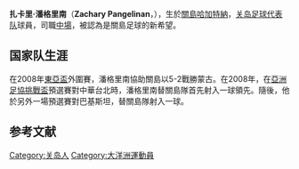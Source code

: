 {{Football player infobox 
| playername = 扎卡里·潘格里南
| image = 
| fullname = Zachary James Pangelinan<ref name="rsssf">{{Cite web |url=http://www.rsssf.com/miscellaneous/pangelinan-intlg.html |title=Zachary James Pangelinan - International Goals at RSSSF |accessdate=2009-11-02 |archive-date=2008-05-17 |archive-url=https://web.archive.org/web/20080517013748/http://www.rsssf.com/miscellaneous/pangelinan-intlg.html |dead-url=no }}</ref>
| nickname = 
| dateofbirth = {{birth date and age|1988|06|16|df=yes}}
| cityofbirth = [[阿加尼亞|阿加尼亞]]
| countryofbirth = {{USA}}{{GUM}} 
| currentclub = [[Guam_Shipyard|Guam Shipyard]] 
| clubnumber = 
| position = [[中場|中場]] 
| youthyears = 
| youthclubs = 
| years = 2004<br />2005–
| clubs = Guam Under 18s<br />[[Guam_Shipyard|Guam Shipyard]] 
| caps(goals) = 
| nationalyears = 2005–
| nationalteam = [[關島足球代表隊|關島足球代表隊]]
| nationalcaps(goals) = 6 (11)
| pcupdate = 
| ntupdate = 26 October 2008
}}

'''扎卡里·潘格里南'''（'''Zachary Pangelinan'''，{{bd|1988年|6月16日|}}），生於[[關島|關島]][[哈加特納|哈加特納]]，[[关岛足球代表队|关岛足球代表队]]球員，司職[[中場|中場]]，被認為是關島足球的新希望。

==国家队生涯==
在2008年[[東亞盃|東亞盃]]外圍賽，潘格里南協助關島以5-2戰勝蒙古。在2008年，在[[亞洲足協挑戰盃|亞洲足協挑戰盃]]預選賽對中華台北時，潘格里南替關島隊首先射入一球領先。隨後，他於另外一場預選賽對巴基斯坦，替關島隊射入一球。

== 参考文献 ==
{{reflist}}

[[Category:关岛人|Category:关岛人]]
[[Category:大洋洲運動員|Category:大洋洲運動員]]